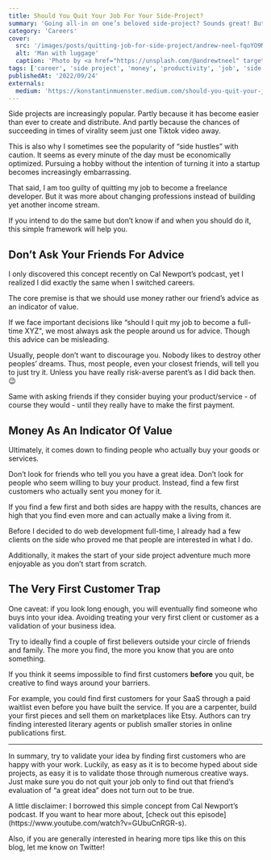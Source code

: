 ```yaml
---
title: Should You Quit Your Job For Your Side-Project?
summary: 'Going all-in on one’s beloved side-project? Sounds great! But how do you know it is the right project and time to do so? Let’s take a look at a simple concept.'
category: 'Careers'
cover:
  src: '/images/posts/quitting-job-for-side-project/andrew-neel-fqoYO9MjLLQ-unsplash.jpg'
  alt: 'Man with luggage'
  caption: 'Photo by <a href="https://unsplash.com/@andrewtneel" target="_blank" rel="noopener noreferrer">Andrew Neel</a> on Unsplash'
tags: ['career', 'side project', 'money', 'productivity', 'job', 'side hustle']
publishedAt: '2022/09/24'
externals:
  medium: 'https://konstantinmuenster.medium.com/should-you-quit-your-job-for-your-side-project-ed77985431c'
---
```


Side projects are increasingly popular. Partly because it has become easier than ever to create and distribute. And partly because the chances of succeeding in times of virality seem just one Tiktok video away.

This is also why I sometimes see the popularity of “side hustles” with caution. It seems as every minute of the day must be economically optimized. Pursuing a hobby without the intention of turning it into a startup becomes increasingly embarrassing.

That said, I am too guilty of quitting my job to become a freelance developer. But it was more about changing professions instead of building yet another income stream.

If you intend to do the same but don’t know if and when you should do it, this simple framework will help you.

## Don’t Ask Your Friends For Advice

I only discovered this concept recently on Cal Newport’s podcast, yet I realized I did exactly the same when I switched careers.

The core premise is that we should use money rather our friend’s advice as an indicator of value.

If we face important decisions like “should I quit my job to become a full-time XYZ", we most always ask the people around us for advice. Though this advice can be misleading.

Usually, people don’t want to discourage you. Nobody likes to destroy other peoples’ dreams. Thus, most people, even your closest friends, will tell you to just try it. Unless you have really risk-averse parent’s as I did back then. 😉

Same with asking friends if they consider buying your product/service - of course they would - until they really have to make the first payment.

## Money As An Indicator Of Value

Ultimately, it comes down to finding people who actually buy your goods or services.

Don’t look for friends who tell you you have a great idea. Don’t look for people who seem willing to buy your product. Instead, find a few first customers who actually sent you money for it.

If you find a few first and both sides are happy with the results, chances are high that you find even more and can actually make a living from it.

Before I decided to do web development full-time, I already had a few clients on the side who proved me that people are interested in what I do.

Additionally, it makes the start of your side project adventure much more enjoyable as you don’t start from scratch.

## The Very First Customer Trap

One caveat: if you look long enough, you will eventually find someone who buys into your idea. Avoiding treating your very first client or customer as a validation of your business idea.

Try to ideally find a couple of first believers outside your circle of friends and family. The more you find, the more you know that you are onto something.

If you think it seems impossible to find first customers **before** you quit, be creative to find ways around your barriers.

For example, you could find first customers for your SaaS through a paid waitlist even before you have built the service. If you are a carpenter, build your first pieces and sell them on marketplaces like Etsy. Authors can try finding interested literary agents or publish smaller stories in online publications first.

---

In summary, try to validate your idea by finding first customers who are happy with your work. Luckily, as easy as it is to become hyped about side projects, as easy it is to validate those through numerous creative ways. Just make sure you do not quit your job only to find out that friend’s evaluation of “a great idea” does not turn out to be true.

<Callout>
  A little disclaimer: I borrowed this simple concept from Cal Newport’s
  podcast. If you want to hear more about, [check out this
  episode](https://www.youtube.com/watch?v=GUbuCnRGR-s).
</Callout>

Also, if you are generally interested in hearing more tips like this on this blog, let me know on Twitter! <TwitterHandle />
